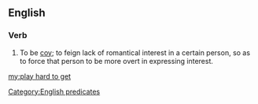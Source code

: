 ==English==

===Verb===
{{en-verb|inf=[[play]] [[hard]] [[to]] [[get]]|plays hard to get|playing hard to get|played hard to get}}

# {{context|courtship}} To be [[coy]]; to feign lack of romantical interest in a certain person, so as to force that person to be more overt in expressing interest.

[[Category:English predicates]]
[[my:play hard to get]]